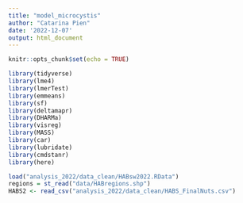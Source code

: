 ```yaml
---
title: "model_microcystis"
author: "Catarina Pien"
date: '2022-12-07'
output: html_document
---
```


```r
knitr::opts_chunk$set(echo = TRUE)
```

```r
library(tidyverse)
library(lme4)
library(lmerTest)
library(emmeans)
library(sf)
library(deltamapr)
library(DHARMa)
library(visreg)
library(MASS)
library(car)
library(lubridate)
library(cmdstanr)
library(here)
```

```r
load("analysis_2022/data_clean/HABsw2022.RData")
regions = st_read("data/HABregions.shp")
HABS2 <- read_csv("analysis_2022/data_clean/HABS_FinalNuts.csv")
```

